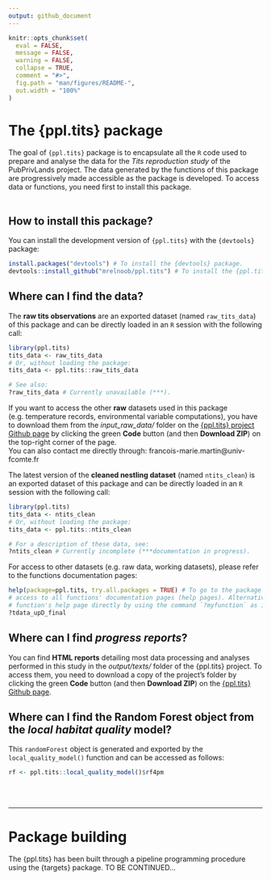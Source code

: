 ```yaml
---
output: github_document
---
```


<!-- README.md is generated from README.Rmd. Please edit that file -->

```r
knitr::opts_chunk$set(
  eval = FALSE,
  message = FALSE,
  warning = FALSE,
  collapse = TRUE,
  comment = "#>",
  fig.path = "man/figures/README-",
  out.width = "100%"
)
```

# The {ppl.tits} package

<!-- badges: start -->
<!-- badges: end -->

The goal of `{ppl.tits}` package is to encapsulate all the `R` code used to prepare and analyse the data for the *Tits reproduction study* of the PubPrivLands project. The data generated by the functions of this package are progressively made accessible as the package is developed. To access data or functions, you need first to install this package.  
\


## How to install this package?

You can install the development version of `{ppl.tits}` with the `{devtools}` package:

``` r
install.packages("devtools") # To install the {devtools} package.
devtools::install_github("mrelnoob/ppl.tits") # To install the {ppl.tits} package.
```



## Where can I find the data?

The **raw tits observations** are an exported dataset (named `raw_tits_data`) of this package and can be directly loaded in an `R` session with the following call:

```r
library(ppl.tits)
tits_data <- raw_tits_data
# Or, without loading the package:
tits_data <- ppl.tits::raw_tits_data

# See also:
?raw_tits_data # Currently unavailable (***).
```

If you want to access the other **raw** datasets used in this package (e.g. temperature records, environmental variable computations), you have to download them from the *input_raw_data/* folder on the [{ppl.tits} project Github page](https://github.com/mrelnoob/ppl.tits) by clicking the green **Code** button (and then **Download ZIP**) on the top-right corner of the page.  
You can also contact me directly through: francois-marie.martin@univ-fcomte.fr   

The latest version of the **cleaned nestling dataset** (named `ntits_clean`) is an exported dataset of this package and can be directly loaded in an `R` session with the following call:

```r
library(ppl.tits)
tits_data <- ntits_clean
# Or, without loading the package:
tits_data <- ppl.tits::ntits_clean

# For a description of these data, see:
?ntits_clean # Currently incomplete (***documentation in progress).
```

For access to other datasets (e.g. raw data, working datasets), please refer to the functions documentation pages:

```r
help(package=ppl.tits, try.all.packages = TRUE) # To go to the package's index page allowing
# access to all functions' documentation pages (help pages). Alternatively, you can go to a 
# function's help page directly by using the command `?myfunction` as in:
?tdata_upD_final
```



## Where can I find *progress reports*?

You can find **HTML reports** detailing most data processing and analyses performed in this study in the *output/texts/* folder of the {ppl.tits} project. To access them, you need to download a copy of the project's folder by clicking the green **Code** button (and then **Download ZIP**) on the [{ppl.tits} Github page](https://github.com/mrelnoob/ppl.tits).



## Where can I find the Random Forest object from the *local habitat quality* model?

This `randomForest` object is generated and exported by the `local_quality_model()` function and can be accessed as follows:

```r
rf <- ppl.tits::local_quality_model()$rf4pm
```
\
\

******

# Package building

The {ppl.tits} has been built through a pipeline programming procedure using the {targets} package.
TO BE CONTINUED...
